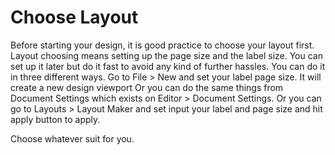 # Choose Layout

Before starting your design, it is good practice to choose your layout first. Layout choosing means setting up the page size and the label size. You can set up it later but do it fast to avoid any kind of further hassles.
You can do it in three different ways. 
Go to File > New and set your label page size. It will create a new design viewport
Or you can do the same things from Document Settings which exists on Editor > Document Settings.
Or you can go to Layouts > Layout Maker and set input your label and page size and hit apply button to apply. 

Choose whatever suit for you.
